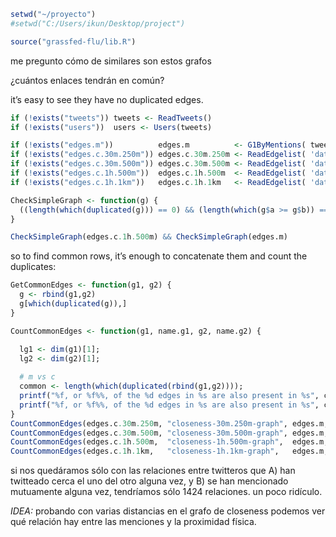 ```{r q01load, echo=FALSE, results='hide'}
setwd("~/proyecto")
#setwd("C:/Users/ikun/Desktop/project")

source("grassfed-flu/lib.R")

```

me pregunto cómo de similares son estos grafos

¿cuántos enlaces tendrán en común?

it's easy to see they have no duplicated edges. 

```{r duplicationingraphs}

if (!exists("tweets")) tweets <- ReadTweets()
if (!exists("users"))  users <- Users(tweets)

if (!exists("edges.m"))          edges.m          <- G1ByMentions( tweets,                               as.igraph=F );
if (!exists("edges.c.30m.250m")) edges.c.30m.250m <- ReadEdgelist( 'data/encounters.30m.250m.201308.el', as.igraph=F );
if (!exists("edges.c.30m.500m")) edges.c.30m.500m <- ReadEdgelist( 'data/encounters.30m.500m.201308.el', as.igraph=F );
if (!exists("edges.c.1h.500m"))  edges.c.1h.500m  <- ReadEdgelist( 'data/encounters.1h.500m.201308.el',  as.igraph=F );
if (!exists("edges.c.1h.1km"))   edges.c.1h.1km   <- ReadEdgelist( 'data/encounters.1h.1km.201308.el',   as.igraph=F );

CheckSimpleGraph <- function(g) {
  ((length(which(duplicated(g))) == 0) && (length(which(g$a >= g$b)) == 0))
}

CheckSimpleGraph(edges.c.1h.500m) && CheckSimpleGraph(edges.m) 
```

so to find common rows, it's enough to concatenate them and count the duplicates:

```{r commonedges}
GetCommonEdges <- function(g1, g2) {
  g <- rbind(g1,g2)
  g[which(duplicated(g)),]
}

CountCommonEdges <- function(g1, name.g1, g2, name.g2) {

  lg1 <- dim(g1)[1];
  lg2 <- dim(g2)[1];
  
  # m vs c
  common <- length(which(duplicated(rbind(g1,g2))));
  printf("%f, or %f%%, of the %d edges in %s are also present in %s", common, 100*common/lg1, lg1, name.g1, name.g2);
  printf("%f, or %f%%, of the %d edges in %s are also present in %s", common, 100*common/lg2, lg2, name.g2, name.g1);
}
CountCommonEdges(edges.c.30m.250m, "closeness-30m.250m-graph", edges.m, "mutual-mentions-graph");
CountCommonEdges(edges.c.30m.500m, "closeness-30m.500m-graph", edges.m, "mutual-mentions-graph");
CountCommonEdges(edges.c.1h.500m,  "closeness-1h.500m-graph",  edges.m, "mutual-mentions-graph");
CountCommonEdges(edges.c.1h.1km,   "closeness-1h.1km-graph",   edges.m, "mutual-mentions-graph");
```

si nos quedáramos sólo con las relaciones entre twitteros que A) han twitteado cerca el uno del otro alguna vez, y B) se han mencionado mutuamente alguna vez, tendríamos sólo 1424 relaciones. un poco ridículo.

*IDEA:* probando con varias distancias en el grafo de closeness podemos ver qué relación hay entre las menciones y la proximidad física.
